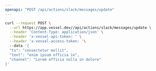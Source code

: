 ```yaml
---
openapi: "POST /api/actions/slack/messages/update"
---
```


<RequestExample>

```bash Request
curl --request POST \
  --url https://app.vessel.dev//api/actions/slack/messages/update \
  --header 'Content-Type: application/json' \
  --header 'x-vessel-api-token: ' \
  --header 'x-vessel-access-token: '\ 
  --data '{
  "ts": "consectetur mollit",
  "text": "enim ipsum officia in",
  "channel": "Lorem officia nulla in dolore"
}'
```

</RequestExample>


      